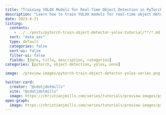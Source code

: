 ```yaml
---
title: "Training YOLOX Models for Real-Time Object Detection in PyTorch"
description: "Learn how to train YOLOX models for real-time object detection in PyTorch by creating a hand gesture detection model." 
date: 2023-8-21
listing:
  contents: 
    - ../../posts/pytorch-train-object-detector-yolox-tutorial/**/*.md
  sort: "date asc"
  type: default
  categories: false
  sort-ui: false
  filter-ui: false
  fields: [date, title, description, categories]
categories: [pytorch, object-detection, yolox, onnx]

image: ./preview-images/pytorch-train-object-detector-yolox-series.png

twitter-card:
  creator: "@cdotjdotmills"
  site: "@cdotjdotmills"
  image: https://christianjmills.com/series/tutorials/preview-images/pytorch-train-object-detector-yolox-series.png
open-graph:
  image: https://christianjmills.com/series/tutorials/preview-images/pytorch-train-object-detector-yolox-series.png
---
```

